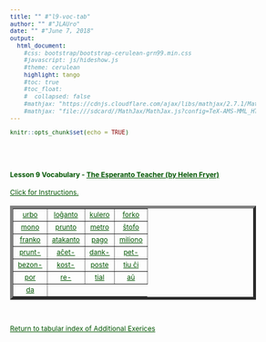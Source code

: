 ```yaml
---
title: "" #"l9-voc-tab"
author: "" #"JLAUro"
date: "" #"June 7, 2018"
output: 
  html_document:
    #css: bootstrap/bootstrap-cerulean-grn99.min.css
    #javascript: js/hideshow.js
    #theme: cerulean
    highlight: tango
    #toc: true
    #toc_float: 
    #  collapsed: false
    #mathjax: "https://cdnjs.cloudflare.com/ajax/libs/mathjax/2.7.1/MathJax.js?config=TeX-AMS-MML_HTMLorMML"
    #mathjax: "file:///sdcard//MathJax/MathJax.js?config=TeX-AMS-MML_HTMLorMML"
---
```


```r
knitr::opts_chunk$set(echo = TRUE)
```

<style>
a, body { 
color: #005500; 
font-size: 12px; 
}	

a:visited { color: #009900; }

[id^='tr'] {
display: none;
}

mark {
padding: 3px 3px;
text-align: left;
font-style: italic;
font-size: 10px;
background-color: #007700;
color: white;
margin-top: 0px;
margin-left: 5px;
}

</style>

<script type='text/javascript'>
function toggle_visibility(id) {
var e = document.getElementById(id);
e.style.display = ((e.style.display!='block') ? 'block' : 'none');
}
</script>

<br/><br/>

<p>
<h4>Lesson 9 Vocabulary - <a href=http://www.gutenberg.org/files/8177/8177-h/8177-h.htm>The Esperanto Teacher (by Helen Fryer)</a> <br/></h4>
<a id='r0' href='#' onclick="toggle_visibility('tr0');">
Click for Instructions.</a>
<div id='tr0'>
&nbsp;
<mark>Click on each link to toggle the English translation.  Reload page to turn off all translations.</mark>
</div>
</p>

<table width='100%' border='5px' cellspacing='5px' cellpadding='5px'>
<tr id='r1'>
<td align='center' valign='middle'><a id='item1' href='#r0' onclick="toggle_visibility('tr1');">urbo</a>
<div id='tr1'><mark>town</mark></div></td>

<td align='center' valign='middle'><a id='item2' href='#r0' onclick="toggle_visibility('tr2');">loĝanto</a>
<div id='tr2'><mark>inhabitant</mark></div></td>

<td align='center' valign='middle'><a id='item3' href='#r0' onclick="toggle_visibility('tr3');">kulero</a>
<div id='tr3'><mark>spoon</mark></div></td>

<td align='center' valign='middle'><a id='item4' href='#r0' onclick="toggle_visibility('tr4');">forko</a>
<div id='tr4'><mark>fork</mark></div></td>
</tr>
<tr id='r2'>

<td align='center' valign='middle'><a id='item5' href='#r1' onclick="toggle_visibility('tr5');">mono</a>
<div id='tr5'><mark>money</mark></div></td>

<td align='center' valign='middle'><a id='item6' href='#r1' onclick="toggle_visibility('tr6');">prunto</a>
<div id='tr6'><mark>loan</mark></div></td>

<td align='center' valign='middle'><a id='item7' href='#r1' onclick="toggle_visibility('tr7');">metro</a>
<div id='tr7'><mark>metre</mark></div></td>

<td align='center' valign='middle'><a id='item8' href='#r1' onclick="toggle_visibility('tr8');">ŝtofo</a>
<div id='tr8'><mark>stuff</mark></div></td>
</tr>
<tr id='r3'>

<td align='center' valign='middle'><a id='item9' href='#r2' onclick="toggle_visibility('tr9');">franko</a>
<div id='tr9'><mark>franc (about 10d )</mark></div></td>

<td align='center' valign='middle'><a id='item10' href='#r2' onclick="toggle_visibility('tr10');">atakanto</a>
<div id='tr10'><mark>assailant</mark></div></td>

<td align='center' valign='middle'><a id='item11' href='#r2' onclick="toggle_visibility('tr11');">pago</a>
<div id='tr11'><mark>payment</mark></div></td>

<td align='center' valign='middle'><a id='item12' href='#r2' onclick="toggle_visibility('tr12');">miliono</a>
<div id='tr12'><mark>a million</mark></div></td>
</tr>
<tr id='r4'>

<td align='center' valign='middle'><a id='item13' href='#r3' onclick="toggle_visibility('tr13');">prunt-</a>
<div id='tr13'><mark>lend</mark></div></td>

<td align='center' valign='middle'><a id='item14' href='#r3' onclick="toggle_visibility('tr14');">aĉet-</a>
<div id='tr14'><mark>buy</mark></div></td>

<td align='center' valign='middle'><a id='item15' href='#r3' onclick="toggle_visibility('tr15');">dank-</a>
<div id='tr15'><mark>thank</mark></div></td>

<td align='center' valign='middle'><a id='item16' href='#r3' onclick="toggle_visibility('tr16');">pet-</a>
<div id='tr16'><mark>beg, request</mark></div></td>
</tr>
<tr id='r5'>

<td align='center' valign='middle'><a id='item17' href='#r4' onclick="toggle_visibility('tr17');">bezon-</a>
<div id='tr17'><mark>want, need</mark></div></td>

<td align='center' valign='middle'><a id='item18' href='#r4' onclick="toggle_visibility('tr18');">kost-</a>
<div id='tr18'><mark>cost</mark></div></td>

<td align='center' valign='middle'><a id='item19' href='#r4' onclick="toggle_visibility('tr19');">poste</a>
<div id='tr19'><mark>afterwards</mark></div></td>

<td align='center' valign='middle'><a id='item20' href='#r4' onclick="toggle_visibility('tr20');">tiu ĉi</a>
<div id='tr20'><mark>this</mark></div></td>
</tr>
<tr id='r6'>

<td align='center' valign='middle'><a id='item21' href='#r5' onclick="toggle_visibility('tr21');">por</a>
<div id='tr21'><mark>for</mark></div></td>

<td align='center' valign='middle'><a id='item22' href='#r5' onclick="toggle_visibility('tr22');">re-</a>
<div id='tr22'><mark>prefix, meaning again or back</mark></div></td>

<td align='center' valign='middle'><a id='item23' href='#r5' onclick="toggle_visibility('tr23');">tial</a>
<div id='tr23'><mark>therefore</mark></div></td>

<td align='center' valign='middle'><a id='item24' href='#r5' onclick="toggle_visibility('tr24');">aŭ</a>
<div id='tr24'><mark>or</mark></div></td>
</tr>
<tr id='r7'>

<td align='center' valign='middle'><a id='item25' href='#r6' onclick="toggle_visibility('tr25');">da</a>
<div id='tr25'><mark>of (after a quantity)</mark></div></td>

</tr>
</table>
<br/>
<p>
<a href=addExercises.html>Return to tabular index of Additional Exerices</a>
</p>

